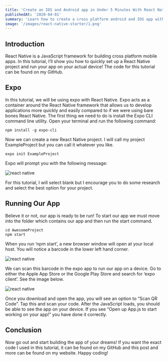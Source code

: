 ```yaml
---
title: 'Create an IOS and Android app in Under 5 Minutes With React Native!'
publishedAt: '2020-04-01'
summary: 'Learn how to create a cross platform android and IOS app with React Native!'
image: '/images/react-native-starter/1.png'
---
```


## Introduction

React Native is a JavaScript framework for building cross platform mobile apps. In this tutorial, I’ll show you how to quickly set up a React Native project and run your app on your actual device! The code for this tutorial can be found on my GitHub.

## Expo

In this tutorial, we will be using expo with React Native. Expo acts as a container around the React Native framework that allows us to develop applications more quickly and easily compared to if we were using bare bones React Native. The first thing we need to do is install the Expo CLI command line utility. Open your terminal and run the following command:

```shell
npm install -g expo-cli
```

Now we can create a new React Native project. I will call my project ExampleProject but you can call it whatever you like.

```shell
expo init ExampleProject
```

Expo will prompt you with the following message:

![react native](/images/react-native-starter/2.png)

For this tutorial, I will select blank but I encourage you to do some research and select the best option for your project.

## Running Our App

Believe it or not, our app is ready to be run! To start our app we must move into the folder which contains our app and then run the start command.

```shell
cd AwesomeProject
npm start
```

When you run ‘npm start’, a new browser window will open at your local host. You will notice a barcode in the lower left hand corner.

![react native](/images/react-native-starter/3.png)

We can scan this barcode in the expo app to run our app on a device. Go to either the Apple App Store or the Google Play Store and search for ‘expo client’. See the image below.

![react native](/images/react-native-starter/4.png)

Once you download and open the app, you will see an option to “Scan QR Code”. Tap this and scan your code. After the JavaScript loads, you should be able to see the app on your device. If you see “Open up App.js to start working on your app!” you have done it correctly.

## Conclusion

Now go out and start building the app of your dreams! If you want the exact code I used in this tutorial, it can be found on my GitHub and this post and more can be found on my website. Happy coding!